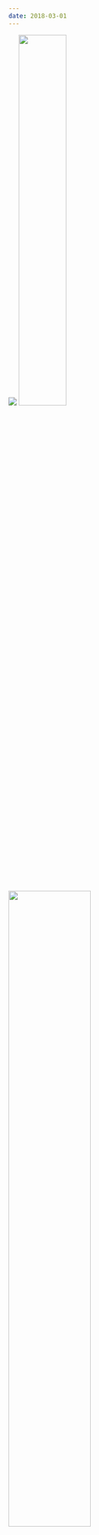 ```yaml
---
date: 2018-03-01
---
```


![](/reading/seveneves.jpg)
<img width="43.3%" src="/reading/cradle.jpg"/>
<a href="https://www.deviantart.com/bagtaggar/art/Tekla-569099791
"><img width="56.7%" src="/reading/tekla.jpg"/></a>

- Title: **Seveneves**
- Author: Neal Stephenson
- Publication date: May 19, 2005
- Genre: Hard science fiction

My rating: ★★★★★ 

This is one of my favorite science-fiction books of all time. It's starts in the not-to-distant future, is based on real science so feels believable, and then jumps farther into the future, really capturing the imagination. It also has strong women at the center of the novel, venturing into ethics and what it means to be human. It's long but I didn't want it to end, I wanted the next chapture. There were plans to make it into a movie a few years ago, hope that becomes a reality.
